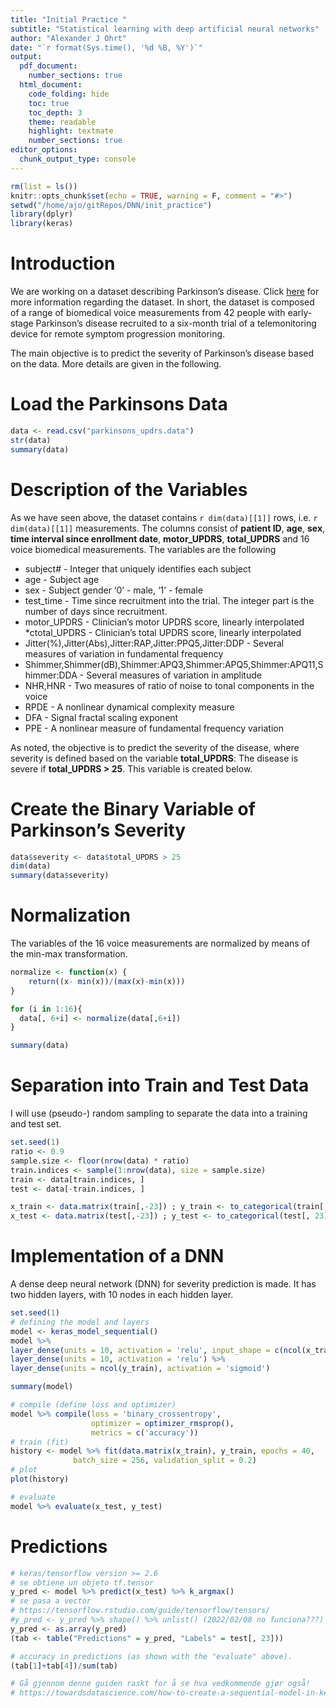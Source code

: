 ```yaml
---
title: "Initial Practice "
subtitle: "Statistical learning with deep artificial neural networks"
author: "Alexander J Ohrt"
date: "`r format(Sys.time(), '%d %B, %Y')`"
output: 
  pdf_document:
    number_sections: true
  html_document:
    code_folding: hide
    toc: true
    toc_depth: 3
    theme: readable
    highlight: textmate
    number_sections: true
editor_options: 
  chunk_output_type: console
---
```


\tableofcontents
\newpage

```r
rm(list = ls())
knitr::opts_chunk$set(echo = TRUE, warning = F, comment = "#>")
setwd("/home/ajo/gitRepos/DNN/init_practice")
library(dplyr)
library(keras)
```

# Introduction

We are working on a dataset describing Parkinson's disease. Click [here](https://archive.ics.uci.edu/ml/datasets/Parkinsons+Telemonitoring) for more information regarding the dataset. In short, the dataset is composed of a range of biomedical voice measurements from 42 people with early-stage Parkinson's disease recruited to a six-month trial of a telemonitoring device for remote symptom progression monitoring. 

The main objective is to predict the severity of Parkinson's disease based on the data. More details are given in the following. 

# Load the Parkinsons Data

```r
data <- read.csv("parkinsons_updrs.data")
str(data)
summary(data)
```

# Description of the Variables

As we have seen above, the dataset contains `r dim(data)[[1]]` rows, i.e. `r dim(data)[[1]]` measurements. The columns consist of **patient ID**, **age**, **sex**, **time interval since enrollment date**, **motor_UPDRS**, **total_UPDRS** and 16 voice biomedical measurements. The variables are the following

* subject# - Integer that uniquely identifies each subject
* age - Subject age
* sex - Subject gender '0' - male, '1' - female
* test_time - Time since recruitment into the trial. The integer part is the number of days since recruitment.
* motor_UPDRS - Clinician's motor UPDRS score, linearly interpolated
*ctotal_UPDRS - Clinician's total UPDRS score, linearly interpolated
* Jitter(%),Jitter(Abs),Jitter:RAP,Jitter:PPQ5,Jitter:DDP - Several measures of variation in fundamental frequency
* Shimmer,Shimmer(dB),Shimmer:APQ3,Shimmer:APQ5,Shimmer:APQ11,Shimmer:DDA - Several measures of variation in amplitude
* NHR,HNR - Two measures of ratio of noise to tonal components in the voice
* RPDE - A nonlinear dynamical complexity measure
* DFA - Signal fractal scaling exponent
* PPE - A nonlinear measure of fundamental frequency variation 

As noted, the objective is to predict the severity of the disease, where severity is defined based on the variable **total_UPDRS**: The disease is severe if **total_UPDRS > 25**. This variable is created below. 

# Create the Binary Variable of Parkinson's Severity

```r
data$severity <- data$total_UPDRS > 25
dim(data)
summary(data$severity)
```

# Normalization

The variables of the 16 voice measurements are normalized by means of the min-max transformation.

```r
normalize <- function(x) {
    return((x- min(x))/(max(x)-min(x)))
}

for (i in 1:16){
  data[, 6+i] <- normalize(data[,6+i])
}

summary(data)
```

# Separation into Train and Test Data

I will use (pseudo-) random sampling to separate the data into a training and test set. 

```r
set.seed(1)
ratio <- 0.9
sample.size <- floor(nrow(data) * ratio)
train.indices <- sample(1:nrow(data), size = sample.size)
train <- data[train.indices, ]
test <- data[-train.indices, ]

x_train <- data.matrix(train[,-23]) ; y_train <- to_categorical(train[, 23], num_classes = 2)
x_test <- data.matrix(test[,-23]) ; y_test <- to_categorical(test[, 23], num_classes = 2)
```


# Implementation of a DNN

A dense deep neural network (DNN) for severity prediction is made. It has two hidden layers, with 10 nodes in each hidden layer. 

```r
set.seed(1)
# defining the model and layers
model <- keras_model_sequential()
model %>%
layer_dense(units = 10, activation = 'relu', input_shape = c(ncol(x_train))) %>%
layer_dense(units = 10, activation = 'relu') %>%
layer_dense(units = ncol(y_train), activation = 'sigmoid')

summary(model)

# compile (define loss and optimizer)
model %>% compile(loss = 'binary_crossentropy',
                  optimizer = optimizer_rmsprop(),
                  metrics = c('accuracy'))
# train (fit)
history <- model %>% fit(data.matrix(x_train), y_train, epochs = 40, 
              batch_size = 256, validation_split = 0.2)
# plot
plot(history)

# evaluate
model %>% evaluate(x_test, y_test)
```


# Predictions 

```r
# keras/tensorflow version >= 2.6
# se obtiene un objeto tf.tensor
y_pred <- model %>% predict(x_test) %>% k_argmax()
# se pasa a vector
# https://tensorflow.rstudio.com/guide/tensorflow/tensors/
#y_pred <- y_pred %>% shape() %>% unlist() (2022/02/08 no funciona???)
y_pred <- as.array(y_pred)
(tab <- table("Predictions" = y_pred, "Labels" = test[, 23]))

# accuracy in predictions (as shown with the "evaluate" above).
(tab[1]+tab[4])/sum(tab)

# Gå gjennom denne guiden raskt for å se hva vedkommende gjør også!
# https://towardsdatascience.com/how-to-create-a-sequential-model-in-keras-for-r-1437aaf778e2

```
